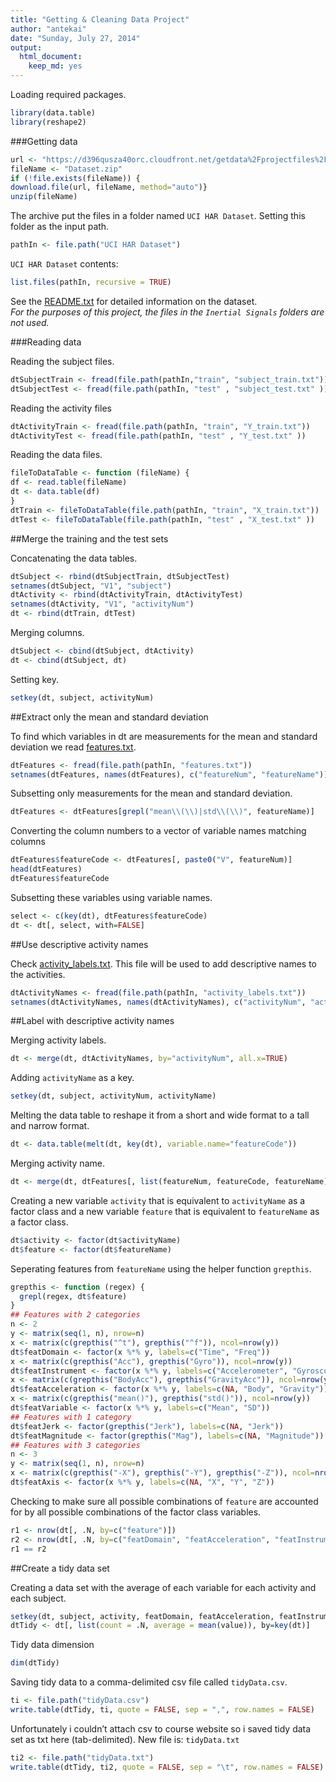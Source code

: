 ```yaml
---
title: "Getting & Cleaning Data Project"
author: "antekai"
date: "Sunday, July 27, 2014"
output:
  html_document:
    keep_md: yes
---
```



Loading required packages.

```r
library(data.table)
library(reshape2)
```


###Getting data

```r
url <- "https://d396qusza40orc.cloudfront.net/getdata%2Fprojectfiles%2FUCI%20HAR%20Dataset.zip"
fileName <- "Dataset.zip"
if (!file.exists(fileName)) {
download.file(url, fileName, method="auto")}
unzip(fileName)
```

The archive put the files in a folder named `UCI HAR Dataset`. Setting this folder as the input path.

```r
pathIn <- file.path("UCI HAR Dataset")
```

`UCI HAR Dataset` contents:
```r
list.files(pathIn, recursive = TRUE)
```
See the [README.txt](https://github.com/antekai/GCDproject/blob/master/UCI HAR Dataset/README.txt) for detailed information on the dataset.  
*For the purposes of this project, the files in the `Inertial Signals` folders are not used.*

###Reading data

Reading the subject files.

```r
dtSubjectTrain <- fread(file.path(pathIn,"train", "subject_train.txt"))
dtSubjectTest <- fread(file.path(pathIn, "test" , "subject_test.txt" ))
```

Reading the activity files

```r
dtActivityTrain <- fread(file.path(pathIn, "train", "Y_train.txt"))
dtActivityTest <- fread(file.path(pathIn, "test" , "Y_test.txt" ))
```

Reading the data files. 

```r
fileToDataTable <- function (fileName) {
df <- read.table(fileName)
dt <- data.table(df)
}
dtTrain <- fileToDataTable(file.path(pathIn, "train", "X_train.txt"))
dtTest <- fileToDataTable(file.path(pathIn, "test" , "X_test.txt" ))
```


##Merge the training and the test sets


Concatenating the data tables.

```r
dtSubject <- rbind(dtSubjectTrain, dtSubjectTest)
setnames(dtSubject, "V1", "subject")
dtActivity <- rbind(dtActivityTrain, dtActivityTest)
setnames(dtActivity, "V1", "activityNum")
dt <- rbind(dtTrain, dtTest)
```

Merging columns.

```r
dtSubject <- cbind(dtSubject, dtActivity)
dt <- cbind(dtSubject, dt)
```

Setting key.

```r
setkey(dt, subject, activityNum)
```


##Extract only the mean and standard deviation

To find which variables in dt are measurements for the mean and standard deviation we read [features.txt](https://github.com/antekai/GCDproject/blob/master/UCI HAR Dataset/features.txt).

```r
dtFeatures <- fread(file.path(pathIn, "features.txt"))
setnames(dtFeatures, names(dtFeatures), c("featureNum", "featureName"))
```

Subsetting only measurements for the mean and standard deviation.

```r
dtFeatures <- dtFeatures[grepl("mean\\(\\)|std\\(\\)", featureName)]
```

Converting the column numbers to a vector of variable names matching columns

```r
dtFeatures$featureCode <- dtFeatures[, paste0("V", featureNum)]
head(dtFeatures)
dtFeatures$featureCode
```

Subsetting these variables using variable names.

```r
select <- c(key(dt), dtFeatures$featureCode)
dt <- dt[, select, with=FALSE]
```


##Use descriptive activity names


Check [activity_labels.txt](https://github.com/antekai/GCDproject/blob/master/UCI HAR Dataset/activity_labels.txt). This file will be used to add descriptive names to the activities.

```r
dtActivityNames <- fread(file.path(pathIn, "activity_labels.txt"))
setnames(dtActivityNames, names(dtActivityNames), c("activityNum", "activityName"))
```


##Label with descriptive activity names


Merging activity labels.

```r
dt <- merge(dt, dtActivityNames, by="activityNum", all.x=TRUE)
```

Adding `activityName` as a key.

```r
setkey(dt, subject, activityNum, activityName)
```

Melting the data table to reshape it from a short and wide format to a tall and narrow format.

```r
dt <- data.table(melt(dt, key(dt), variable.name="featureCode"))
```

Merging activity name.

```r
dt <- merge(dt, dtFeatures[, list(featureNum, featureCode, featureName)], by="featureCode", all.x=TRUE)
```

Creating a new variable `activity` that is equivalent to `activityName` as a factor class and a new variable `feature` that is equivalent to `featureName` as a factor class.

```r
dt$activity <- factor(dt$activityName)
dt$feature <- factor(dt$featureName)
```

Seperating features from `featureName` using the helper function `grepthis`.

```r
grepthis <- function (regex) {
  grepl(regex, dt$feature)
}
## Features with 2 categories
n <- 2
y <- matrix(seq(1, n), nrow=n)
x <- matrix(c(grepthis("^t"), grepthis("^f")), ncol=nrow(y))
dt$featDomain <- factor(x %*% y, labels=c("Time", "Freq"))
x <- matrix(c(grepthis("Acc"), grepthis("Gyro")), ncol=nrow(y))
dt$featInstrument <- factor(x %*% y, labels=c("Accelerometer", "Gyroscope"))
x <- matrix(c(grepthis("BodyAcc"), grepthis("GravityAcc")), ncol=nrow(y))
dt$featAcceleration <- factor(x %*% y, labels=c(NA, "Body", "Gravity"))
x <- matrix(c(grepthis("mean()"), grepthis("std()")), ncol=nrow(y))
dt$featVariable <- factor(x %*% y, labels=c("Mean", "SD"))
## Features with 1 category
dt$featJerk <- factor(grepthis("Jerk"), labels=c(NA, "Jerk"))
dt$featMagnitude <- factor(grepthis("Mag"), labels=c(NA, "Magnitude"))
## Features with 3 categories
n <- 3
y <- matrix(seq(1, n), nrow=n)
x <- matrix(c(grepthis("-X"), grepthis("-Y"), grepthis("-Z")), ncol=nrow(y))
dt$featAxis <- factor(x %*% y, labels=c(NA, "X", "Y", "Z"))
```

Checking to make sure all possible combinations of `feature` are accounted for by all possible combinations of the factor class variables.

```r
r1 <- nrow(dt[, .N, by=c("feature")])
r2 <- nrow(dt[, .N, by=c("featDomain", "featAcceleration", "featInstrument", "featJerk", "featMagnitude", "featVariable", "featAxis")])
r1 == r2
```


##Create a tidy data set


Creating a data set with the average of each variable for each activity and each subject.

```r
setkey(dt, subject, activity, featDomain, featAcceleration, featInstrument, featJerk, featMagnitude, featVariable, featAxis)
dtTidy <- dt[, list(count = .N, average = mean(value)), by=key(dt)]
```

Tidy data dimension
```r
dim(dtTidy)
```

Saving tidy data to a comma-delimited csv file called `tidyData.csv`.
```r
ti <- file.path("tidyData.csv")
write.table(dtTidy, ti, quote = FALSE, sep = ",", row.names = FALSE)
```

Unfortunately i couldn't attach csv to course website so i saved tidy data set as txt here (tab-delimited). New file is: `tidyData.txt` 
```r
ti2 <- file.path("tidyData.txt")
write.table(dtTidy, ti2, quote = FALSE, sep = "\t", row.names = FALSE)
```
